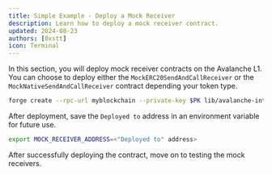 ```yaml
---
title: Simple Example - Deploy a Mock Receiver
description: Learn how to deploy a mock receiver contract.
updated: 2024-08-23
authors: [0xstt]
icon: Terminal
---
```


In this section, you will deploy mock receiver contracts on the Avalanche L1. You can choose to deploy either the `MockERC20SendAndCallReceiver` or the `MockNativeSendAndCallReceiver` contract depending your token type.

```bash
forge create --rpc-url myblockchain --private-key $PK lib/avalanche-interchain-token-transfer/contracts/src/mocks/MockERC20SendAndCallReceiver.sol:MockERC20SendAndCallReceiver
```

After deployment, save the `Deployed to` address in an environment variable for future use.

```bash
export MOCK_RECEIVER_ADDRESS=<"Deployed to" address>
```

After successfully deploying the contract, move on to testing the mock receivers.